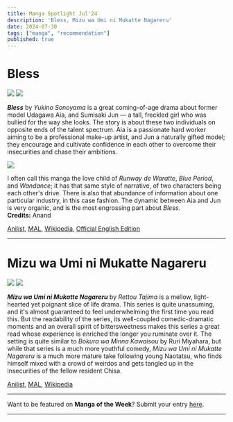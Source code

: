 ```yaml
---
title: Manga Spotlight Jul'24
description: 'Bless, Mizu wa Umi ni Mukatte Nagareru'
date: 2024-07-30
tags: ["manga", "recommendation"]
published: true
---
```


# **Bless** 

<div style={{ display: 'grid', gridTemplateColumns: '1fr 1fr', gap: '20px', marginTop: '-40px', marginBottom: '-30px' }}>
  <img src="/images/blog/manga-spotlight-jul24/bless-1.webp"/>
  <img src="/images/blog/manga-spotlight-jul24/bless-2.webp"/>
</div>

**_Bless_** by _Yukino Sonoyama_ is a great coming-of-age drama about former model Udagawa Aia, and Sumisaki Jun — a tall, freckled girl who was bullied for the way she looks. The story is about these two individuals on opposite ends of the talent spectrum. Aia is a passionate hard worker aiming to be a professional make-up artist, and Jun a naturally gifted model; they encourage and cultivate confidence in each other to overcome their insecurities and chase their ambitions. 

<img src="/images/blog/manga-spotlight-jul24/bless-3.webp"/>

I often call this manga the love child of _Runway de Waratte_, _Blue Period_, and _Wandance_; it has that same style of narrative, of two characters being each other's drive. There is also that abundance of information about one particular industry, in this case fashion. The dynamic between Aia and Jun is very organic, and is the most engrossing part about _Bless_. \
**Credits:** Anand

[Anilist](https://anilist.co/manga/143817/Bless), 
[MAL](https://myanimelist.net/manga/143969/Bless), 
[Wikipedia](https://en.m.wikipedia.org/wiki/Bless_(manga)), 
[Official English Edition](https://kodansha.us/series/bless/)

<hr className="my-4 mt-8 mb-8" />

# **Mizu wa Umi ni Mukatte Nagareru**

<div style={{ display: 'grid', gridTemplateColumns: '1fr 1fr', gap: '20px', marginTop: '-40px', marginBottom: '-30px' }}>
  <img src="/images/blog/manga-spotlight-jul24/Mizu_wa_Umi_ni_Mukatte_Nagareru_1.webp"/>
  <img src="/images/blog/manga-spotlight-jul24/Mizu_wa_Umi_ni_Mukatte_Nagareru_3.webp"/>
</div>

**_Mizu wa Umi ni Mukatte Nagareru_** by _Rettou Tajima_ is a mellow, light-hearted yet poignant slice of life drama. This series is quite unassuming, and it's almost guaranteed to feel underwhelming the first time you read this. But the readability of the series, its well-coupled comedic-dramatic moments and an overall spirit of bittersweetness makes this series a great read whose experience is enriched the longer you ruminate over it. The setting is quite similar to _Bokura wa Minna Kawaisou_ by Ruri Miyahara, but while that series is a much more youthful comedy, _Mizu wa Umi ni Mukatte Nagareru_ is a much more mature take following young Naotatsu, who finds himself mixed with a crowd of weirdos and gets tangled up in the insecurities of the fellow resident Chisa.

[Anilist](https://anilist.co/manga/103633/Mizu-wa-Umi-ni-Mukatte-Nagareru), 
[MAL](https://myanimelist.net/manga/124002/Mizu_wa_Umi_ni_Mukatte_Nagareru), 
[Wikipedia](https://en.wikipedia.org/wiki/Mizu_wa_Umi_ni_Mukatte_Nagareru)

<hr className="my-4 mt-4 mb-4" />

Want to be featured on **Manga of the Week**? Submit your entry [here](https://forms.gle/mH9uv5naDSRXGZU29).

<hr className="my-0 mt-2 mb-4" />
